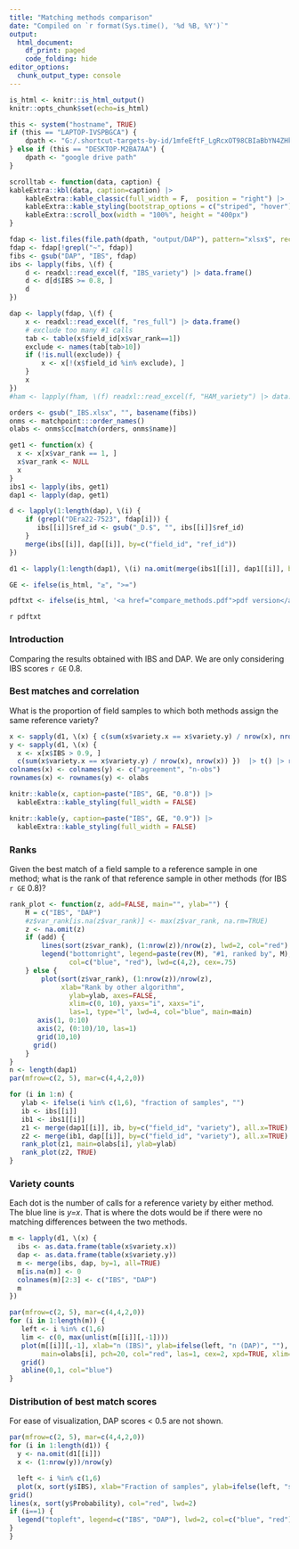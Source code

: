 ```yaml
---
title: "Matching methods comparison"
date: "Compiled on `r format(Sys.time(), '%d %B, %Y')`"
output:
  html_document:
    df_print: paged
    code_folding: hide
editor_options:
  chunk_output_type: console
---
```



```r
is_html <- knitr::is_html_output()
knitr::opts_chunk$set(echo=is_html)

this <- system("hostname", TRUE)
if (this == "LAPTOP-IVSPBGCA") { 
	dpath <- "G:/.shortcut-targets-by-id/1mfeEftF_LgRcxOT98CBIaBbYN4ZHkBr_/share/image"
} else if (this == "DESKTOP-M2BA7AA") {
	dpath <- "google drive path"
}

scrolltab <- function(data, caption) {
kableExtra::kbl(data, caption=caption) |>
    kableExtra::kable_classic(full_width = F,  position = "right") |>
    kableExtra::kable_styling(bootstrap_options = c("striped", "hover"))  |> 
    kableExtra::scroll_box(width = "100%", height = "400px")
}

```


```r
fdap <- list.files(file.path(dpath, "output/DAP"), pattern="xlsx$", recursive=TRUE, full=TRUE)
fdap <- fdap[!grepl("~", fdap)]
fibs <- gsub("DAP", "IBS", fdap)
ibs <- lapply(fibs, \(f) {
    d <- readxl::read_excel(f, "IBS_variety") |> data.frame()
    d <- d[d$IBS >= 0.8, ]
    d
})

dap <- lapply(fdap, \(f) {
    x <- readxl::read_excel(f, "res_full") |> data.frame()
    # exclude too many #1 calls
    tab <- table(x$field_id[x$var_rank==1])
    exclude <- names(tab[tab>10])
    if (!is.null(exclude)) {
    	x <- x[!(x$field_id %in% exclude), ]
    }
    x
})
#ham <- lapply(fham, \(f) readxl::read_excel(f, "HAM_variety") |> data.frame())

orders <- gsub("_IBS.xlsx", "", basename(fibs))
onms <- matchpoint:::order_names()
olabs <- onms$cc[match(orders, onms$name)]

get1 <- function(x) {
  x <- x[x$var_rank == 1, ]
  x$var_rank <- NULL
  x
}
ibs1 <- lapply(ibs, get1)
dap1 <- lapply(dap, get1)

d <- lapply(1:length(dap), \(i) {
    if (grepl("DEra22-7523", fdap[i])) {
       ibs[[i]]$ref_id <- gsub("_D.$", "", ibs[[i]]$ref_id)
    }
    merge(ibs[[i]], dap[[i]], by=c("field_id", "ref_id"))
})

d1 <- lapply(1:length(dap1), \(i) na.omit(merge(ibs1[[i]], dap1[[i]], by="field_id", all.x=T)))

GE <- ifelse(is_html, "≥", ">=")

pdftxt <- ifelse(is_html, '<a href="compare_methods.pdf">pdf version</a>', "")
```

`r pdftxt`

### Introduction

Comparing the results obtained with IBS and DAP. We are only considering IBS scores `r GE` 0.8.

### Best matches and correlation

What is the proportion of field samples to which both methods assign the same reference variety?

<div class = "row">
<div class = "col-md-6">
```r

x <- sapply(d1, \(x) { c(sum(x$variety.x == x$variety.y) / nrow(x), nrow(x)) }) |> t() |> round(2)
y <- sapply(d1, \(x) { 
  x <- x[x$IBS > 0.9, ]
  c(sum(x$variety.x == x$variety.y) / nrow(x), nrow(x)) })  |> t() |> round(2)
colnames(x) <- colnames(y) <- c("agreement", "n-obs")
rownames(x) <- rownames(y) <- olabs

knitr::kable(x, caption=paste("IBS", GE, "0.8")) |> 
  kableExtra::kable_styling(full_width = FALSE)
```
</div>
<div class = "col-md-6">
```r
knitr::kable(y, caption=paste("IBS", GE, "0.9")) |> 
  kableExtra::kable_styling(full_width = FALSE)
```
</div></div>


### Ranks

Given the best match of a field sample to a reference sample in one method; what is the rank of that reference sample in other methods (for IBS `r GE` 0.8)?

```r
rank_plot <- function(z, add=FALSE, main="", ylab="") {
	M = c("IBS", "DAP")
	#z$var_rank[is.na(z$var_rank)] <- max(z$var_rank, na.rm=TRUE)
	z <- na.omit(z)
	if (add) {
		lines(sort(z$var_rank), (1:nrow(z))/nrow(z), lwd=2, col="red")
		legend("bottomright", legend=paste(rev(M), "#1, ranked by", M),
		       col=c("blue", "red"), lwd=c(4,2), cex=.75)
	} else {
		plot(sort(z$var_rank), (1:nrow(z))/nrow(z), 
		     xlab="Rank by other algorithm", 
			   ylab=ylab, axes=FALSE,
			   xlim=c(0, 10), yaxs="i", xaxs="i",
			   las=1, type="l", lwd=4, col="blue", main=main)
	   axis(1, 0:10)
	   axis(2, (0:10)/10, las=1)
	   grid(10,10)
	  grid()
	}
}
n <- length(dap1)
par(mfrow=c(2, 5), mar=c(4,4,2,0))

for (i in 1:n) {
   ylab <- ifelse(i %in% c(1,6), "fraction of samples", "")
   ib <- ibs[[i]]
   ib1 <- ibs1[[i]]
   z1 <- merge(dap1[[i]], ib, by=c("field_id", "variety"), all.x=TRUE)
   z2 <- merge(ib1, dap[[i]], by=c("field_id", "variety"), all.x=TRUE)
   rank_plot(z1, main=olabs[i], ylab=ylab)
   rank_plot(z2, TRUE)
}

```


### Variety counts 

Each dot is the number of calls for a reference variety by either method. The blue line is *y=x*. That is where the dots would be if there were no matching differences between the two methods. 

```r
m <- lapply(d1, \(x) {
  ibs <- as.data.frame(table(x$variety.x))
  dap <- as.data.frame(table(x$variety.y))
  m <- merge(ibs, dap, by=1, all=TRUE)
  m[is.na(m)] <- 0
  colnames(m)[2:3] <- c("IBS", "DAP")
  m
})

par(mfrow=c(2, 5), mar=c(4,4,2,0))
for (i in 1:length(m)) {
   left <- i %in% c(1,6)
   lim <- c(0, max(unlist(m[[i]][,-1])))
   plot(m[[i]][,-1], xlab="n (IBS)", ylab=ifelse(left, "n (DAP)", ""), 
        main=olabs[i], pch=20, col="red", las=1, cex=2, xpd=TRUE, xlim=lim, ylim=lim)
   grid()
   abline(0,1, col="blue")
}
```



### Distribution of best match scores 

For ease of visualization, DAP scores < 0.5 are not shown.

```r
par(mfrow=c(2, 5), mar=c(4,4,2,0))
for (i in 1:length(d1)) {
  y <- na.omit(d1[[i]])
  x <- (1:nrow(y))/nrow(y)

  left <- i %in% c(1,6)
  plot(x, sort(y$IBS), xlab="Fraction of samples", ylab=ifelse(left, "score", ""), las=1, ylim=c(0.5, 1), type="l", lwd=2, col="blue", main=olabs[i])
grid()
lines(x, sort(y$Probability), col="red", lwd=2)
if (i==1) {
  legend("topleft", legend=c("IBS", "DAP"), lwd=2, col=c("blue", "red"), cex=.9)
}
}
```

</br>

